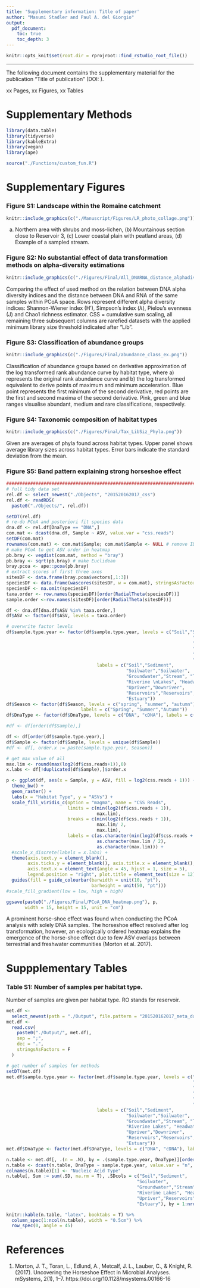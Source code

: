 ```yaml
---
title: 'Supplementary information: Title of paper'
author: "Masumi Stadler and Paul A. del Giorgio"
output:
  pdf_document:
    toc: true
    toc_depth: 3
---
```


```r
knitr::opts_knit$set(root.dir = rprojroot::find_rstudio_root_file())
```

---

The following document contains the supplementary material for the publication "Title of publication" (DOI: ).

xx Pages, xx Figures, xx Tables

\newpage

# Supplementary Methods
```r
library(data.table)
library(tidyverse)
library(kableExtra)
library(vegan)
library(ape)

source("./Functions/custom_fun.R")
```

# Supplementary Figures

### Figure S1: Landscape within the Romaine catchment
```r
knitr::include_graphics(c("./Manuscript/Figures/LR_photo_collage.png"))
``` 

(a) Northern area with shrubs and moss-lichen, (b) Mountainous section close to Reservoir 3, (c) Lower coastal plain with peatland areas, (d) Example of a sampled stream.

### Figure S2: No substantial effect of data transformation methods on alpha-diversity estimations

```r
knitr::include_graphics(c("./Figures/Final/All_DNARNA_distance_alphadiv_comparison.png"))
``` 

Comparing the effect of used method on the relation between DNA alpha diversity indices and the distance between DNA and RNA of the same samples within PCoA space. Rows represent different alpha diversity indices: Shannon-Wiener index (H'), Simpson's index ($\lambda$), Pielou's evenness (J) and Chao1 richness estimator. CSS = cumulative sum scaling, all remaining three subsequent columns are rarefied datasets with the applied minimum library size threshold indicated after "Lib". 

### Figure S3: Classification of abundance groups
```r
knitr::include_graphics(c("./Figures/Final/abundance_class_ex.png"))
``` 


Classification of abundance groups based on derivative approximation of the log transformed rank abundance curve by habitat type, where a) represents the original rank abundance curve and b) the log transformed equivalent to derive points of maximum and minimum acceleration. Blue point represents the first minimum of the second derivative, red points are the first and second maxima of the second derivative. Pink, green and blue ranges visualise abundant, medium and rare classifications, respectively.

### Figure S4: Taxonomic composition of habitat types

```r
knitr::include_graphics(c("./Figures/Final/Tax_LibSiz_Phyla.png"))
``` 

Given are averages of phyla found across habitat types. Upper panel shows average library sizes across habitat types. Error bars indicate the standard deviation from the mean.

### Figure S5: Band pattern explaining strong horseshoe effect

```r
##########################################################################################
# full tidy data set
rel.df <- select_newest("./Objects", "201520162017_css")
rel.df <- readRDS(
  paste0("./Objects/", rel.df))

setDT(rel.df)
# re-do PCoA and posteriori fit species data
dna.df <- rel.df[DnaType == "DNA",]
com.mat <- dcast(dna.df, Sample ~ ASV, value.var = "css.reads")
setDF(com.mat)
rownames(com.mat) <- com.mat$Sample; com.mat$Sample <- NULL # remove ID col
# make PCoA to get ASV order in heatmap
pb.bray <- vegdist(com.mat, method = "bray")
pb.bray <- sqrt(pb.bray) # make Euclidean
bray.pcoa <- ape::pcoa(pb.bray)
# extract scores of first three axes
sitesDF <- data.frame(bray.pcoa$vectors[,1:3])
speciesDF <- data.frame(wascores(sitesDF, w = com.mat), stringsAsFactors = F)
speciesDF <- na.omit(speciesDF)
taxa.order <- row.names(speciesDF)[order(RadialTheta(speciesDF))]
sample.order <-row.names(sitesDF)[order(RadialTheta(sitesDF))]

df <- dna.df[dna.df$ASV %in% taxa.order,]
df$ASV <- factor(df$ASV, levels = taxa.order)

# overwrite factor levels
df$sample.type.year <- factor(df$sample.type.year, levels = c("Soil","Sediment",
                                                                      "Soilwater","Hyporheicwater", 
                                                                      "Wellwater","Stream", "Tributary",
                                                                      "HeadwaterLakes", "PRLake", "Lake", "IslandLake",
                                                                      "Upriver", "Downriver","RO3", "RO2", "RO1","Deep",
                                                                      "Marine"),
                                  labels = c("Soil","Sediment",
                                             "Soilwater","Soilwater", 
                                             "Groundwater","Stream", "Tributary",
                                             "Riverine \nLakes", "Headwater \nPonds", "Lake", "Lake",
                                             "Upriver","Downriver",
                                             "Reservoirs","Reservoirs", "Reservoirs","Reservoirs",
                                             "Estuary"))
df$Season <- factor(df$Season, levels = c("spring", "summer", "autumn"), 
                            labels = c("Spring", "Summer","Autumn"))
df$DnaType <- factor(df$DnaType, levels = c("DNA", "cDNA"), labels = c("DNA", "RNA"))

#df <- df[order(df$Sample),]

df <- df[order(df$sample.type.year),]
df$Sample <- factor(df$Sample, levels = unique(df$Sample))
#df <- df[, order.x := paste(sample.type.year, Season)]

# get max value of all
max.lim <- round(max(log2(df$css.reads+1)),0)
x.labs <- df[!duplicated(df$Sample),]$order.x

p <- ggplot(df, aes(x = Sample, y = ASV, fill = log2(css.reads + 1))) +
  theme_bw() +
  geom_raster() +
  labs(x = "Habitat Type", y = "ASVs") +
  scale_fill_viridis_c(option = "magma", name = "CSS Reads",
                       limits = c(min(log2(df$css.reads + 1)),
                                  max.lim),
                       breaks = c(min(log2(df$css.reads + 1)),
                                  max.lim/ 2,
                                  max.lim),
                       labels = c(as.character(min(log2(df$css.reads + 1))),
                                  as.character(max.lim / 2),
                                  as.character(max.lim))) +
  #scale_x_discrete(labels = x.labs) +
  theme(axis.text.y = element_blank(), 
        axis.ticks.y = element_blank(), axis.title.x = element_blank(),
        axis.text.x = element_text(angle = 45, hjust = 1, size = 5),
        legend.position = "right", plot.title = element_text(size = 12)) +
  guides(fill = guide_colourbar(barwidth = unit(10, "pt"),
                                barheight = unit(50, "pt")))
#scale_fill_gradient(low = low, high = high)

ggsave(paste0("./Figures/Final/PCoA_DNA_heatmap.png"), p,
       width = 15, height = 15, unit = "cm")
```

A prominent horse-shoe effect was found when conducting the PCoA analysis with solely DNA samples. The horseshoe effect resolved after log transformation, however, an ecologically ordered heatmap explains the emergence of the horse-shoe effect due to few ASV overlaps between terrestrial and freshwater communities (Morton et al. 2017).

# Suppplementary Tables

### Table S1: Number of samples per habitat type.
Number of samples are given per habitat type. RO stands for reservoir.
```r
met.df <-
  select_newest(path = "./Output", file.pattern = "201520162017_meta_data")
met.df <-
  read.csv(
    paste0("./Output/", met.df),
    sep = ";",
    dec = ".",
    stringsAsFactors = F
  )

# get number of samples for methods
setDT(met.df)
met.df$sample.type.year <- factor(met.df$sample.type.year, levels = c("Soil","Sediment",
                                                                      "Soilwater","Hyporheicwater", 
                                                                      "Wellwater","Stream", "Tributary",
                                                                      "HeadwaterLakes", "PRLake", "Lake", "IslandLake",
                                                                      "Upriver", "Downriver","RO3", "RO2", "RO1","Deep",
                                                                      "Marine"),
                                  labels = c("Soil","Sediment",
                                             "Soilwater","Soilwater", 
                                             "Groundwater","Stream", "Tributary",
                                             "Riverine Lakes", "Headwater Ponds", "Lake", "Lake",
                                             "Upriver","Downriver",
                                             "Reservoirs","Reservoirs", "Reservoirs","Reservoirs",
                                             "Estuary"))
met.df$DnaType <- factor(met.df$DnaType, levels = c("DNA", "cDNA"), labels = c("DNA", "RNA"))

n.table <- met.df[, .(n = .N), by = .(sample.type.year, DnaType)][order(sample.type.year, DnaType)]
n.table <- dcast(n.table, DnaType ~ sample.type.year, value.var = "n", fill = 0)
colnames(n.table)[1] <- "Nucleic Acid Type"
n.table[, Sum := sum(.SD, na.rm = T), .SDcols = c("Soil","Sediment",
                                                 "Soilwater", 
                                                 "Groundwater","Stream", "Tributary",
                                                 "Riverine Lakes", "Headwater Ponds", "Lake",
                                                 "Upriver","Reservoirs","Downriver",
                                                 "Estuary"), by = 1:nrow(n.table)]

knitr::kable(n.table, "latex", booktabs = T) %>%
  column_spec(1:ncol(n.table), width = "0.5cm") %>%
  row_spec(0, angle = 45)
```


# References

1. Morton, J. T., Toran, L., Edlund, A., Metcalf, J. L., Lauber, C., & Knight, R. (2017). Uncovering the Horseshoe Effect in Microbial Analyses. mSystems, 2(1), 1–7. https://doi.org/10.1128/msystems.00166-16

